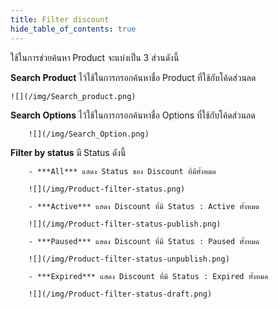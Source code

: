 ```yaml
---
title: Filter discount
hide_table_of_contents: true
---
```



<TabItem value="Filter">
 
ใช้ในการช่วยค้นหา Product จะแบ่งเป็น 3 ส่วนดังนี้

<Tabs>
<TabItem value="Search Product" label="Search Product" default>

**Search Product** ไว้ใช้ในการกรอกค้นหาชื่อ Product ที่ใช้กับโค้ดส่วนลด

    ![](/img/Search_product.png)

</TabItem>
<TabItem value="Search options" label="Search options">

**Search Options** ไว้ใช้ในการกรอกค้นหาชื่อ Options ที่ใช้กับโค้ดส่วนลด

        ![](/img/Search_Option.png)
        
</TabItem>
<TabItem value="Filter by status" label="Filter by status">

**Filter by status** มี Status ดังนี้

        - ***All*** แสดง Status ของ Discount ที่มีทั้งหมด

        ![](/img/Product-filter-status.png)

        - ***Active*** แสดง Discount ที่มี Status : Active ทั้งหมด

        ![](/img/Product-filter-status-publish.png)

        - ***Paused*** แสดง Discount ที่มี Status : Paused ทั้งหมด

        ![](/img/Product-filter-status-unpublish.png)

        - ***Expired*** แสดง Discount ที่มี Status : Expired ทั้งหมด

        ![](/img/Product-filter-status-draft.png)

</TabItem>


</Tabs>
</TabItem>